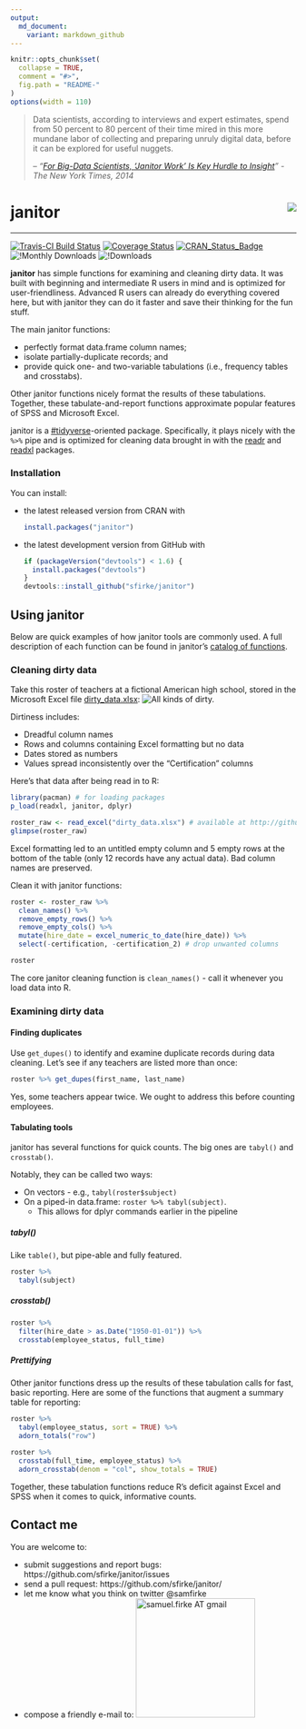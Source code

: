```yaml
---
output:
  md_document:
    variant: markdown_github
---
```


<!-- README.md is generated from README.Rmd. Please edit that file -->

```r
knitr::opts_chunk$set(
  collapse = TRUE, 
  comment = "#>",
  fig.path = "README-"  
)
options(width = 110)
```

> Data scientists, according to interviews and expert estimates, spend from 50 percent to 80 percent of their time mired in this more mundane labor of collecting and preparing unruly digital data, before it can be explored for useful nuggets.
> 
> -- *"[For Big-Data Scientists, 'Janitor Work' Is Key Hurdle to Insight](http://www.nytimes.com/2014/08/18/technology/for-big-data-scientists-hurdle-to-insights-is-janitor-work.html)" - The New York Times, 2014*


# janitor <img src="logo_small.png" align="right" />

***********************

[![Travis-CI Build Status](https://travis-ci.org/sfirke/janitor.svg?branch=master)](https://travis-ci.org/sfirke/janitor)
[![Coverage Status](https://img.shields.io/codecov/c/github/sfirke/janitor/master.svg)](https://codecov.io/github/sfirke/janitor?branch=master)
[![CRAN_Status_Badge](http://www.r-pkg.org/badges/version/janitor)](https://cran.r-project.org/package=janitor)
![!Monthly Downloads](https://cranlogs.r-pkg.org/badges/janitor)
![!Downloads](https://cranlogs.r-pkg.org/badges/grand-total/janitor)



**janitor** has simple functions for examining and cleaning dirty data.  It was built with beginning and intermediate R users in mind and is optimized for user-friendliness. Advanced R users can already do everything covered here, but with janitor they can do it faster and save their thinking for the fun stuff.

The main janitor functions:

* perfectly format data.frame column names;
* isolate partially-duplicate records; and 
* provide quick one- and two-variable tabulations (i.e., frequency tables and crosstabs).

Other janitor functions nicely format the results of these tabulations. Together, these tabulate-and-report functions approximate popular features of SPSS and Microsoft Excel.

janitor is a [#tidyverse](https://github.com/hadley/tidyverse/blob/master/vignettes/manifesto.Rmd)-oriented package.  Specifically, it plays nicely with the `%>%` pipe and is optimized for cleaning data brought in with the [readr](https://github.com/hadley/readr) and [readxl](https://github.com/hadley/readxl) packages.


### Installation

You can install:

* the latest released version from CRAN with

    ```R
    install.packages("janitor")
    ````

* the latest development version from GitHub with

    ```R
    if (packageVersion("devtools") < 1.6) {
      install.packages("devtools")
    }
    devtools::install_github("sfirke/janitor")
    ```


## Using janitor

Below are quick examples of how janitor tools are commonly used.  A full description of each function can be found in janitor's [catalog of functions](https://github.com/sfirke/janitor/blob/master/vignettes/introduction.md).  

### Cleaning dirty data

Take this roster of teachers at a fictional American high school, stored in the Microsoft Excel file [dirty_data.xlsx](https://github.com/sfirke/janitor/blob/master/dirty_data.xlsx):
![All kinds of dirty.](dirty_data.PNG)

Dirtiness includes:

* Dreadful column names
* Rows and columns containing Excel formatting but no data
* Dates stored as numbers
* Values spread inconsistently over the "Certification" columns

Here's that data after being read in to R:
```r
library(pacman) # for loading packages
p_load(readxl, janitor, dplyr)

roster_raw <- read_excel("dirty_data.xlsx") # available at http://github.com/sfirke/janitor
glimpse(roster_raw)
```

Excel formatting led to an untitled empty column and 5 empty rows at the bottom of the table (only 12 records have any actual data).  Bad column names are preserved.

Clean it with janitor functions:
```r
roster <- roster_raw %>%
  clean_names() %>%
  remove_empty_rows() %>%
  remove_empty_cols() %>%
  mutate(hire_date = excel_numeric_to_date(hire_date)) %>%
  select(-certification, -certification_2) # drop unwanted columns

roster
```

The core janitor cleaning function is `clean_names()` - call it whenever you load data into R.

### Examining dirty data

#### Finding duplicates
Use `get_dupes()` to identify and examine duplicate records during data cleaning.  Let's see if any teachers are listed more than once:
```r
roster %>% get_dupes(first_name, last_name)
```

Yes, some teachers appear twice.  We ought to address this before counting employees.

#### Tabulating tools
janitor has several functions for quick counts.  The big ones are `tabyl()` and `crosstab()`.

Notably, they can be called two ways:

* On vectors - e.g., `tabyl(roster$subject)`
* On a piped-in data.frame: `roster %>% tabyl(subject)`.
    * This allows for dplyr commands earlier in the pipeline

##### tabyl()

Like `table()`, but pipe-able and fully featured.

```r
roster %>%
  tabyl(subject)
```
##### crosstab()

```r
roster %>%
  filter(hire_date > as.Date("1950-01-01")) %>%
  crosstab(employee_status, full_time)
```

##### Prettifying
Other janitor functions dress up the results of these tabulation calls for fast, basic reporting.  Here are some of the functions that augment a summary table for reporting:
```r
roster %>%
  tabyl(employee_status, sort = TRUE) %>%
  adorn_totals("row")

roster %>%
  crosstab(full_time, employee_status) %>%
  adorn_crosstab(denom = "col", show_totals = TRUE)

```


Together, these tabulation functions reduce R's deficit against Excel and SPSS when it comes to quick, informative counts.

## Contact me

You are welcome to:

* submit suggestions and report bugs: https://github.com/sfirke/janitor/issues
* send a pull request: https://github.com/sfirke/janitor/
* let me know what you think on twitter @samfirke
* compose a friendly e-mail to: <img src = "http://samfirke.com/wp-content/uploads/2016/07/email_address_whitespace_top.png" alt = "samuel.firke AT gmail" width = "210"/>
